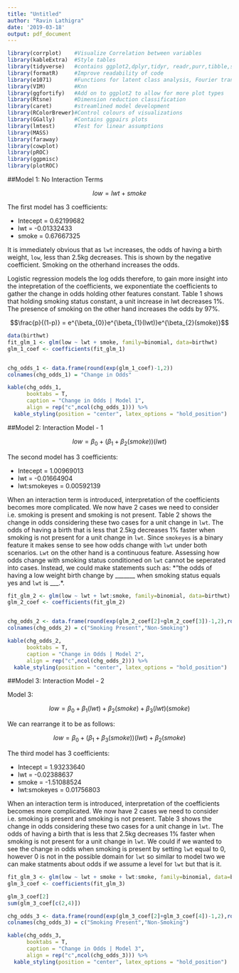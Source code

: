 ```yaml
---
title: "Untitled"
author: "Ravin Lathigra"
date: '2019-03-18'
output: pdf_document
---
```



```r

library(corrplot)    #Visualize Correlation between variables
library(kableExtra)  #Style tables
library(tidyverse)   #contains ggplot2,dplyr,tidyr, readr,purr,tibble,stringr,forcats
library(formatR)     #Improve readability of code
library(e1071)       #Functions for latent class analysis, Fourier transform ect.
library(VIM)         #Knn
library(ggfortify)   #Add on to ggplot2 to allow for more plot types
library(Rtsne)       #Dimension reduction classification
library(caret)       #streamlined model development
library(RColorBrewer)#Control colours of visualizations 
library(GGally)      #Contains ggpairs plots
library(lmtest)      #Test for linear assumptions
library(MASS)
library(faraway)
library(cowplot)
library(pROC)
library(ggpmisc)
library(plotROC)

```

##Model 1: No Interaction Terms

$$low = lwt + smoke$$

The first model has 3 coefficients:

+ Intecept =  0.62199682
+ lwt      = -0.01332433
+ smoke    =  0.67667325

It is immediately obvious that as `lwt` increases, the odds of having a birth weight, `low`, less than 2.5kg decreases.  This is shown by the negative coefficient.  Smoking on the otherhand increases the odds.

Logistic regression models the log odds therefore, to gain more insight into the intepretation of the coefficients, we exponentiate the coefficients to gather the change in odds holding other features constant.  Table 1 shows that holding smoking status constant, a unit increase in lwt decreases 1%.  The presence of smoking on the other hand increases the odds by 97%.

$$\frac{p}{(1-p)} = e^{\beta_{0}}e^{\beta_{1}(lwt)}e^{\beta_{2}(smoke)}$$

```r

data(birthwt)
fit_glm_1 <- glm(low ~ lwt + smoke, family=binomial, data=birthwt)
glm_1_coef <- coefficients(fit_glm_1)


chg_odds_1 <- data.frame(round(exp(glm_1_coef)-1,2))
colnames(chg_odds_1) = "Change in Odds"

kable(chg_odds_1, 
      booktabs = T,
      caption = "Change in Odds | Model 1",
      align = rep("c",ncol(chg_odds_1))) %>%
  kable_styling(position = "center", latex_options = "hold_position")
```


##Model 2: Interaction Model - 1

$$low = \beta_{0} + (\beta_{1}+\beta_{2}(smoke))(lwt) $$



The second model has 3 coefficients:

+ Intecept =   1.00969013
+ lwt      =  -0.01664904
+ lwt:smokeyes    =  0.00592139

When an interaction term is introduced, interpretation of the coefficients becomes more complicated.  We now have 2 cases we need to consider i.e. smoking is present and smoking is not present. Table 2 shows the change in odds considering these two cases for a unit change in `lwt`.  The odds of having a birth that is less that 2.5kg decreases 1% faster when smoking is not present for a unit change in `lwt`.  Since `smokeyes` is a binary feature it makes sense to see how odds change with `lwt` under both scenarios.  `Lwt` on the other hand is a continuous feature.  Assessing how odds change with smoking status conditioned on `lwt` cannot be seperated into cases. Instead, we could make statements such as: *"the odds of having a low weight birth change by _______ when smoking status equals yes and `lwt` is ___.*.

```r

fit_glm_2 <- glm(low ~ lwt + lwt:smoke, family=binomial, data=birthwt)
glm_2_coef <- coefficients(fit_glm_2)


chg_odds_2 <- data.frame(round(exp(glm_2_coef[2]+glm_2_coef[3])-1,2),round(exp(glm_2_coef[2])-1,2))
colnames(chg_odds_2) = c("Smoking Present","Non-Smoking")

kable(chg_odds_2, 
      booktabs = T,
      caption = "Change in Odds | Model 2",
      align = rep("c",ncol(chg_odds_2))) %>%
  kable_styling(position = "center", latex_options = "hold_position")
```



##Model 3: Interaction Model - 2

Model 3:

$$low = \beta_{0} + \beta_{1}(lwt)+\beta_{2}(smoke) + \beta_{3}(lwt)(smoke) $$

We can rearrange it to be as follows:

$$low = \beta_{0} + (\beta_{1}+\beta_{3}(smoke))(lwt)+\beta_{2}(smoke)  $$


The third model has 3 coefficients:

+ Intecept =   1.93233640
+ lwt      =  -0.02388637
+ smoke    =  -1.51088524
+ lwt:smokeyes = 0.01756803

When an interaction term is introduced, interpretation of the coefficients becomes more complicated.  We now have 2 cases we need to consider i.e. smoking is present and smoking is not present. Table 3 shows the change in odds considering these two cases for a unit change in `lwt`.  The odds of having a birth that is less that 2.5kg decreases 1% faster when smoking is not present for a unit change in `lwt`.  We could if we wanted to see the change in odds when smoking is present by setting `lwt` equal to 0, however 0 is not in the possible domain for `lwt` so similar to model two we can make statments about odds if we assume a level for `lwt` but that is it.


```r

fit_glm_3 <- glm(low ~ lwt + smoke + lwt:smoke, family=binomial, data=birthwt)
glm_3_coef <- coefficients(fit_glm_3)

glm_3_coef[2]
sum(glm_3_coef[c(2,4)])

chg_odds_3 <- data.frame(round(exp(glm_3_coef[2]+glm_3_coef[4])-1,2),round(exp(glm_3_coef[2])-1,2))
colnames(chg_odds_3) = c("Smoking Present","Non-Smoking")

kable(chg_odds_3, 
      booktabs = T,
      caption = "Change in Odds | Model 3",
      align = rep("c",ncol(chg_odds_3))) %>%
  kable_styling(position = "center", latex_options = "hold_position")
```


```r
```
